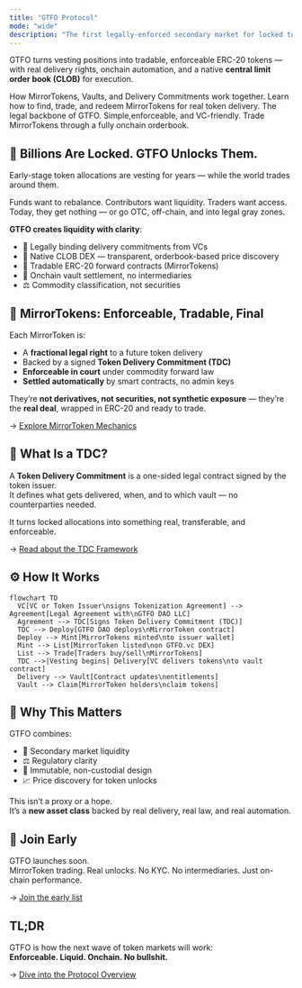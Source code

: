 ```yaml
---
title: "GTFO Protocol"
mode: "wide"
description: "The first legally-enforced secondary market for locked token allocations."
---
```


GTFO turns vesting positions into tradable, enforceable ERC-20 tokens — with real delivery rights, onchain automation, and a native **central limit order book (CLOB)** for execution.

<Columns cols={2}>
  <Card title="Explore the Protocol" icon="network-wired" href="/development" cta="Understand the GTFO architecture">
    How MirrorTokens, Vaults, and Delivery Commitments work together.
  </Card>
  <Card title="How MirrorTokens work" icon="swap" href="/essentials/settings" cta="Explore MirrorToken mechanics">
    Learn how to find, trade, and redeem MirrorTokens for real token delivery.
  </Card>
  <Card title="Token Delivery Commitment (TDC)" icon="signature" href="/essentials/navigation" cta="Read how TDCs work">
    The legal backbone of GTFO. Simple,enforceable, and VC-friendly.
  </Card>
  <Card title="CLOB Trading Platform" icon="arrow-right-arrow-left" href="/essentials/navigation" cta="Learn how the CLOB works">
    Trade MirrorTokens through a fully onchain orderbook.
  </Card>
</Columns>

## 🧨 Billions Are Locked. GTFO Unlocks Them.

Early-stage token allocations are vesting for years — while the world trades around them.

Funds want to rebalance. Contributors want liquidity. Traders want access.\
Today, they get nothing — or go OTC, off-chain, and into legal gray zones.

**GTFO creates liquidity with clarity**:

- 📜 Legally binding delivery commitments from VCs
- 🧾 Native CLOB DEX — transparent, orderbook-based price discovery
- 🔄 Tradable ERC-20 forward contracts (MirrorTokens)
- 🔐 Onchain vault settlement, no intermediaries
- ⚖️ Commodity classification, not securities

## 🧬 MirrorTokens: Enforceable, Tradable, Final

Each MirrorToken is:

- A **fractional legal right** to a future token delivery
- Backed by a signed **Token Delivery Commitment (TDC)**
- **Enforceable in court** under commodity forward law
- **Settled automatically** by smart contracts, no admin keys

They’re **not derivatives, not securities, not synthetic exposure** — they’re the **real deal**, wrapped in ERC-20 and ready to trade.

→ [Explore MirrorToken Mechanics](./mirror-token)

## 📄 What Is a TDC?

A **Token Delivery Commitment** is a one-sided legal contract signed by the token issuer.\
It defines what gets delivered, when, and to which vault — no counterparties needed.

It turns locked allocations into something real, transferable, and enforceable.

→ [Read about the TDC Framework](./token-delivery-commitment)

## ⚙️ How It Works

```mermaid
flowchart TD
  VC[VC or Token Issuer\nsigns Tokenization Agreement] --> Agreement[Legal Agreement with\nGTFO DAO LLC]
  Agreement --> TDC[Signs Token Delivery Commitment (TDC)]
  TDC --> Deploy[GTFO DAO deploys\nMirrorToken contract]
  Deploy --> Mint[MirrorTokens minted\nto issuer wallet]
  Mint --> List[MirrorToken listed\non GTFO.vc DEX]
  List --> Trade[Traders buy/sell\nMirrorTokens]
  TDC -->|Vesting begins| Delivery[VC delivers tokens\nto vault contract]
  Delivery --> Vault[Contract updates\nentitlements]
  Vault --> Claim[MirrorToken holders\nclaim tokens]
```

## 🧠 Why This Matters

GTFO combines:

- 💸 Secondary market liquidity
- ⚖️ Regulatory clarity
- 🔂 Immutable, non-custodial design
- 📈 Price discovery for token unlocks

This isn’t a proxy or a hope.\
It’s a **new asset class** backed by real delivery, real law, and real automation.

## 🎯 Join Early

GTFO launches soon.\
MirrorToken trading. Real unlocks. No KYC. No intermediaries. Just on-chain performance.

→ [Join the early list](#)

## TL;DR

GTFO is how the next wave of token markets will work:\
**Enforceable. Liquid. Onchain. No bullshit.**

→ [Dive into the Protocol Overview](./gtfo-protocol)